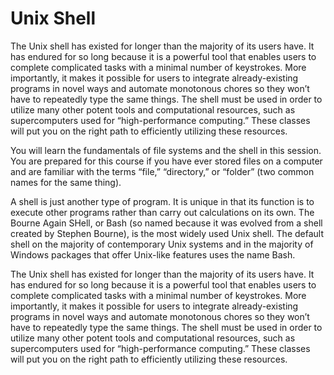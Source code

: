 # Unix Shell {.unnumbered}

The Unix shell has existed for longer than the majority of its users have. It has endured for so long because it is a powerful tool that enables users to complete complicated tasks with a minimal number of keystrokes. More importantly, it makes it possible for users to integrate already-existing programs in novel ways and automate monotonous chores so they won't have to repeatedly type the same things. The shell must be used in order to utilize many other potent tools and computational resources, such as supercomputers used for "high-performance computing." These classes will put you on the right path to efficiently utilizing these resources.

You will learn the fundamentals of file systems and the shell in this session. You are prepared for this course if you have ever stored files on a computer and are familiar with the terms "file," "directory," or "folder" (two common names for the same thing).

A shell is just another type of program. It is unique in that its function is to execute other programs rather than carry out calculations on its own. The Bourne Again SHell, or Bash (so named because it was evolved from a shell created by Stephen Bourne), is the most widely used Unix shell. The default shell on the majority of contemporary Unix systems and in the majority of Windows packages that offer Unix-like features uses the name Bash.

The Unix shell has existed for longer than the majority of its users have. It has endured for so long because it is a powerful tool that enables users to complete complicated tasks with a minimal number of keystrokes. More importantly, it makes it possible for users to integrate already-existing programs in novel ways and automate monotonous chores so they won't have to repeatedly type the same things. The shell must be used in order to utilize many other potent tools and computational resources, such as supercomputers used for "high-performance computing." These classes will put you on the right path to efficiently utilizing these resources.
